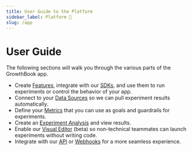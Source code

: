 ```yaml
---
title: User Guide to the Platform
sidebar_label: Platform 🚧
slug: /app
---
```


# User Guide

The following sections will walk you through the various parts of the GrowthBook app.

- Create [Features](/app/features), integrate with our [SDKs](/lib), and use them to run experiments or control the behavior of your app.
- Connect to your [Data Sources](/app/datasources) so we can pull experiment results automatically.
- Define your [Metrics](/app/metrics) that you can use as goals and guardrails for experiments.
- Create an [Experiment Analysis](/app/experiments) and view results.
- Enable our [Visual Editor](/app/visual) (beta) so non-technical teammates can launch experiments without writing code.
- Integrate with our [API](/app/api) or [Webhooks](/app/webhooks) for a more seamless experience.
